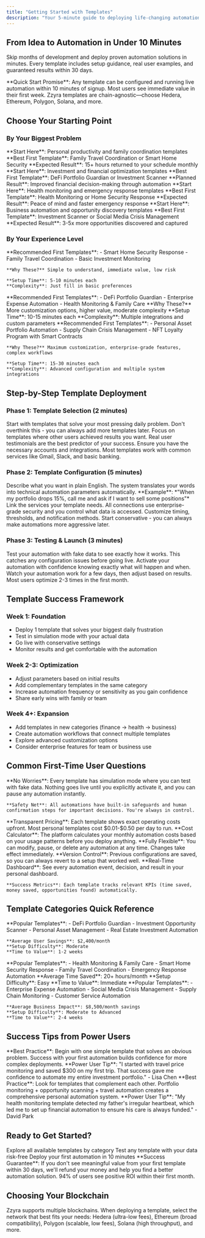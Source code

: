 ```yaml
---
title: "Getting Started with Templates"
description: "Your 5-minute guide to deploying life-changing automation with Zzyra templates"
---
```


## From Idea to Automation in Under 10 Minutes

Skip months of development and deploy proven automation solutions in minutes. Every template includes setup guidance, real user examples, and guaranteed results within 30 days.

<Info>
  **Quick Start Promise**: Any template can be configured and running live
  automation within 10 minutes of signup. Most users see immediate value in
  their first week. Zzyra templates are chain-agnostic—choose Hedera, Ethereum,
  Polygon, Solana, and more.
</Info>

## Choose Your Starting Point

### By Your Biggest Problem

<CardGroup cols={2}>
  <Card title='Time is Your Biggest Challenge' icon='clock'>
    **Start Here**: Personal productivity and family coordination templates
    **Best First Template**: Family Travel Coordination or Smart Home Security
    **Expected Result**: 15+ hours returned to your schedule monthly
  </Card>
  <Card title='Money is Your Main Concern' icon='dollar-sign'>
    **Start Here**: Investment and financial optimization templates **Best First
    Template**: DeFi Portfolio Guardian or Investment Scanner **Planned
    Result**: Improved financial decision-making through automation
  </Card>
</CardGroup>

<CardGroup cols={2}>
  <Card title='Family Safety Keeps You Up at Night' icon='heart'>
    **Start Here**: Health monitoring and emergency response templates **Best
    First Template**: Health Monitoring or Home Security Response **Expected
    Result**: Peace of mind and faster emergency response
  </Card>
  <Card title='Missing Business Opportunities' icon='trending-up'>
    **Start Here**: Business automation and opportunity discovery templates
    **Best First Template**: Investment Scanner or Social Media Crisis
    Management **Expected Result**: 3-5x more opportunities discovered and
    captured
  </Card>
</CardGroup>

### By Your Experience Level

<Tabs>
  <Tab title='Complete Beginner'>
    **Recommended First Templates**:
    - Smart Home Security Response
    - Family Travel Coordination  
    - Basic Investment Monitoring
    
    **Why These?** Simple to understand, immediate value, low risk
    
    **Setup Time**: 5-10 minutes each
    **Complexity**: Just fill in basic preferences
  </Tab>

<Tab title='Some Tech Experience'>
  **Recommended First Templates**: - DeFi Portfolio Guardian - Enterprise
  Expense Automation - Health Monitoring & Family Care **Why These?** More
  customization options, higher value, moderate complexity **Setup Time**: 10-15
  minutes each **Complexity**: Multiple integrations and custom parameters
</Tab>

  <Tab title='Power User'>
    **Recommended First Templates**:
    - Personal Asset Portfolio Automation
    - Supply Chain Crisis Management
    - NFT Loyalty Program with Smart Contracts
    
    **Why These?** Maximum customization, enterprise-grade features, complex workflows
    
    **Setup Time**: 15-30 minutes each
    **Complexity**: Advanced configuration and multiple system integrations
  </Tab>
</Tabs>

## Step-by-Step Template Deployment

### Phase 1: Template Selection (2 minutes)

<Steps>
  <Step title='Browse by Category'>
    Start with templates that solve your most pressing daily problem. Don't
    overthink this - you can always add more templates later.
  </Step>

<Step title='Read Success Stories'>
  Focus on templates where other users achieved results you want. Real user
  testimonials are the best predictor of your success.
</Step>

  <Step title='Check Requirements'>
    Ensure you have the necessary accounts and integrations. Most templates work
    with common services like Gmail, Slack, and basic banking.
  </Step>
</Steps>

### Phase 2: Template Configuration (5 minutes)

<Steps>
  <Step title='Natural Language Setup'>
    Describe what you want in plain English. The system translates your words
    into technical automation parameters automatically. **Example**: *"When my
    portfolio drops 15%, call me and ask if I want to sell some positions"*
  </Step>

<Step title='Connect Your Accounts'>
  Link the services your template needs. All connections use enterprise-grade
  security and you control what data is accessed.
</Step>

  <Step title='Set Your Preferences'>
    Customize timing, thresholds, and notification methods. Start conservative -
    you can always make automations more aggressive later.
  </Step>
</Steps>

### Phase 3: Testing & Launch (3 minutes)

<Steps>
  <Step title='Simulation Mode'>
    Test your automation with fake data to see exactly how it works. This
    catches any configuration issues before going live.
  </Step>

<Step title='Live Deployment'>
  Activate your automation with confidence knowing exactly what will happen and
  when.
</Step>

  <Step title='Monitor & Optimize'>
    Watch your automation work for a few days, then adjust based on results.
    Most users optimize 2-3 times in the first month.
  </Step>
</Steps>

## Template Success Framework

### Week 1: Foundation

- Deploy 1 template that solves your biggest daily frustration
- Test in simulation mode with your actual data
- Go live with conservative settings
- Monitor results and get comfortable with the automation

### Week 2-3: Optimization

- Adjust parameters based on initial results
- Add complementary templates in the same category
- Increase automation frequency or sensitivity as you gain confidence
- Share early wins with family or team

### Week 4+: Expansion

- Add templates in new categories (finance → health → business)
- Create automation workflows that connect multiple templates
- Explore advanced customization options
- Consider enterprise features for team or business use

## Common First-Time User Questions

<AccordionGroup>
  <Accordion title='What if I make a mistake in setup?' icon='question-circle'>
    **No Worries**: Every template has simulation mode where you can test with fake data. Nothing goes live until you explicitly activate it, and you can pause any automation instantly.
    
    **Safety Net**: All automations have built-in safeguards and human confirmation steps for important decisions. You're always in control.
  </Accordion>

<Accordion title='How much will this cost to run?' icon='dollar-sign'>
  **Transparent Pricing**: Each template shows exact operating costs upfront.
  Most personal templates cost $0.01-$0.50 per day to run. **Cost Calculator**:
  The platform calculates your monthly automation costs based on your usage
  patterns before you deploy anything.
</Accordion>

<Accordion title='What if I want to change something later?' icon='edit'>
  **Fully Flexible**: You can modify, pause, or delete any automation at any
  time. Changes take effect immediately. **Version Control**: Previous
  configurations are saved, so you can always revert to a setup that worked
  well.
</Accordion>

  <Accordion title='How do I know if it is working?' icon='chart-line'>
    **Real-Time Dashboard**: See every automation event, decision, and result in your personal dashboard.
    
    **Success Metrics**: Each template tracks relevant KPIs (time saved, money saved, opportunities found) automatically.
  </Accordion>
</AccordionGroup>

## Template Categories Quick Reference

<Tabs>
  <Tab title='Personal Finance'>
    **Popular Templates**:
    - DeFi Portfolio Guardian
    - Investment Opportunity Scanner
    - Personal Asset Management
    - Real Estate Investment Automation
    
    **Average User Savings**: $2,400/month
    **Setup Difficulty**: Moderate
    **Time to Value**: 1-2 weeks
  </Tab>

<Tab title='Health & Family'>
  **Popular Templates**: - Health Monitoring & Family Care - Smart Home Security
  Response - Family Travel Coordination - Emergency Response Automation
  **Average Time Saved**: 20+ hours/month **Setup Difficulty**: Easy **Time to
  Value**: Immediate
</Tab>

  <Tab title='Business Automation'>
    **Popular Templates**:
    - Enterprise Expense Automation
    - Social Media Crisis Management
    - Supply Chain Monitoring
    - Customer Service Automation
    
    **Average Business Impact**: $8,500/month savings
    **Setup Difficulty**: Moderate to Advanced
    **Time to Value**: 2-4 weeks
  </Tab>
</Tabs>

## Success Tips from Power Users

<CardGroup cols={2}>
  <Card title='Start Small, Think Big' icon='seedling'>
    **Best Practice**: Begin with one simple template that solves an obvious
    problem. Success with your first automation builds confidence for more
    complex deployments. **Power User Tip**: "I started with travel price
    monitoring and saved $300 on my first trip. That success gave me confidence
    to automate my entire investment portfolio." - Lisa Chen
  </Card>
  <Card title='Connect the Dots' icon='link'>
    **Best Practice**: Look for templates that complement each other. Portfolio
    monitoring + opportunity scanning + travel automation creates a
    comprehensive personal automation system. **Power User Tip**: "My health
    monitoring template detected my father's irregular heartbeat, which led me
    to set up financial automation to ensure his care is always funded." - David
    Park
  </Card>
</CardGroup>

## Ready to Get Started?

<CardGroup cols={3}>
  <Card
    title='Browse Templates'
    icon='grid'
    href='/platform/marketplace/overview'>
    Explore all available templates by category
  </Card>
  <Card
    title='Try Simulation'
    icon='play-circle'
    href='https://www.zzyra.io/simulator'>
    Test any template with your data risk-free
  </Card>
  <Card
    title='Start Free Trial'
    icon='rocket'
    href='https://www.zzyra.io/signup'>
    Deploy your first automation in 10 minutes
  </Card>
</CardGroup>

<Warning>
  **Success Guarantee**: If you don't see meaningful value from your first
  template within 30 days, we'll refund your money and help you find a better
  automation solution. 94% of users see positive ROI within their first month.
</Warning>

## Choosing Your Blockchain

<Note>
  Zzyra supports multiple blockchains. When deploying a template, select the
  network that best fits your needs: Hedera (ultra-low fees), Ethereum (broad
  compatibility), Polygon (scalable, low fees), Solana (high throughput), and
  more.
</Note>
